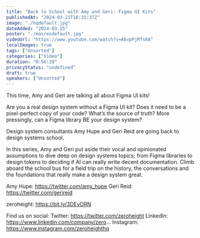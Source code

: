 ```yaml
---
title: "Back to School with Amy and Geri: Figma UI Kits"
publishedAt: "2024-03-21T16:35:37Z"
image: "./hqdefault.jpg"
dateAdded: "2024-03-25"
poster: "./maxresdefault.jpg"
videoUrl: "https://www.youtube.com/watch?v=A6vpPjMfs68"
localImages: true
tags: ["Unsorted"]
categories: ["Video"]
duration: "0:56:28"
privacyStatus: "undefined"
draft: true
speakers: ["Unsorted"]
---
```

This time, Amy and Geri are talking all about Figma UI kits!

Are you a real design system without a Figma UI kit? Does it need to be a pixel-perfect copy of your code? What’s the source of truth? More pressingly, can a Figma library BE your design system? 

Design system consultants Amy Hupe and Geri Reid are going back to design systems school.

In this series, Amy and Geri put aside their vocal and opinionated assumptions to dive deep on design systems topics; from Figma libraries to design tokens to deciding if AI can really write decent documentation. Climb aboard the school bus for a field trip on the history, the conversations and the foundations that really make a design system great.

Amy Hupe: https://twitter.com/amy_hupe
Geri Reid: https://twitter.com/gerireid

zeroheight: https://bit.ly/3DEvORN

Find us on social:
Twitter: https://twitter.com/zeroheight
LinkedIn: https://www.linkedin.com/company/zero...
Instagram: https://www.instagram.com/zeroheighthq
